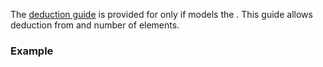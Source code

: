{{title|deduction guides for {{tt|std::ranges::chunk_view}}}}
{{cpp/ranges/chunk_view/navbar}}

{{ddcl|header=ranges|since=c++23|
template&lt; class R &gt;
chunk_view( R&amp;&amp;, ranges::range_difference_t&lt;R&gt; ) -&gt; chunk_view&lt;views::all_t&lt;R&gt;&gt;;
}}

The [[cpp/language/class template argument deduction|deduction guide]] is provided for {{rlpt|/|ranges::chunk_view}} only if {{c|V}} models the {{lconcept|input_range}}. This guide allows deduction from {{lconcept|range}} and number of elements.

===Example===
{{example
|code=
|output=
}}

{{langlinks|de|es|ja|ru|zh}}